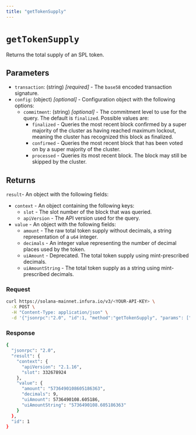 ```yaml
---
title: "getTokenSupply"
---
```



# `getTokenSupply`

Returns the total supply of an SPL token.

## Parameters

- `transaction`: (string) _[required]_ - The `base58` encoded transaction signature.
- `config`: (object) _[optional]_  - Configuration object with the following options:
    - `commitment`: (string) _[optional]_  - The commitment level to use for the query. The default is `finalized`. Possible values are:
        - `finalized` - Queries the most recent block confirmed by a super majority of the cluster as having
            reached maximum lockout, meaning the cluster has recognized this block as finalized.
        - `confirmed` - Queries the most recent block that has been voted on by a super majority of the cluster.
        - `processed` - Queries its most recent block. The block may still be skipped by the cluster.

## Returns

`result`- An object with the following fields:
- `context` - An object containing the following keys:
    - `slot` - The slot number of the block that was queried.
    - `apiVersion` - The API version used for the query.
- `value` - An object with the following fields:
    - `amount` - The raw total token supply without decimals, a string representation of a `u64` integer.
    - `decimals` - An integer value representing the number of decimal places used by the token.
    - `uiAmount` - Deprecated. The total token supply using mint-prescribed decimals.
    - `uiAmountString` - The total token supply as a string using mint-prescribed decimals.

### Request

<Tabs>
  <TabItem value="curl">

  ```bash
  curl https://solana-mainnet.infura.io/v3/<YOUR-API-KEY> \
    -X POST \
    -H "Content-Type: application/json" \
    -d '{"jsonrpc":"2.0", "id":1, "method":"getTokenSupply", "params": ["7xKXtg2CW87d97TXJSDpbD5jBkheTqA83TZRuJosgAsU"]}'
   ```

  </TabItem>
</Tabs>

### Response

<Tabs>
  <TabItem value="JSON">

  ```bash
  {
    "jsonrpc": "2.0",
    "result": {
      "context": {
        "apiVersion": "2.1.16",
        "slot": 332678924
      },
      "value": {
        "amount": "5736490108605186363",
        "decimals": 9,
        "uiAmount": 5736490108.605186,
        "uiAmountString": "5736490108.605186363"
      }
    },
    "id": 1
  }
  ```

  </TabItem>
</Tabs>